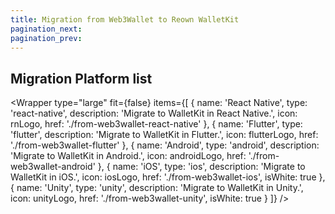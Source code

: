 ```yaml
---
title: Migration from Web3Wallet to Reown WalletKit
pagination_next: 
pagination_prev:
---
```



## Migration Platform list

<Wrapper
  type="large"
  fit={false}
  items={[
    {
      name: 'React Native',
      type: 'react-native',
      description: 'Migrate to WalletKit in React Native.',
      icon: rnLogo,
      href: './from-web3wallet-react-native'
    },
    {
      name: 'Flutter',
      type: 'flutter',
      description: 'Migrate to WalletKit in Flutter.',
      icon: flutterLogo,
      href: './from-web3wallet-flutter'
    },
    {
      name: 'Android',
      type: 'android',
      description: 'Migrate to WalletKit in Android.',
      icon: androidLogo,
      href: './from-web3wallet-android'
    },
    {
      name: 'iOS',
      type: 'ios',
      description: 'Migrate to WalletKit in iOS.',
      icon: iosLogo,
      href: './from-web3wallet-ios',
      isWhite: true
    },
    {
      name: 'Unity',
      type: 'unity',
      description: 'Migrate to WalletKit in Unity.',
      icon: unityLogo,
      href: './from-web3wallet-unity',
      isWhite: true
    }
  ]}
/>
